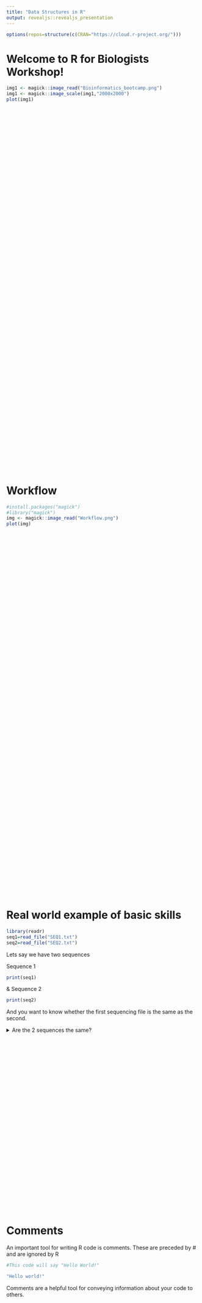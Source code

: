 ```yaml
---
title: "Data Structures in R"
output: revealjs::revealjs_presentation
---
```




```r
options(repos=structure(c(CRAN="https://cloud.r-project.org/")))

```

# Welcome to R for Biologists Workshop!

```r
img1 <- magick::image_read("Bioinformatics_bootcamp.png")
img1 <- magick::image_scale(img1,"2000x2000")
plot(img1)
```

<div style="margin-bottom: 1000px;">
</div>

# Workflow

```r
#install.packages("magick")
#library("magick")
img <- magick::image_read("Workflow.png")
plot(img)
```

<div style="margin-bottom: 1000px;">
</div>

# Real world example of basic skills

 

```r

library(readr)
seq1=read_file("SEQ1.txt")
seq2=read_file("SEQ2.txt")


```

Lets say we have two sequences



Sequence 1

```r
print(seq1)
```


& Sequence 2

```r
print(seq2)
```



And you want to know whether the first sequencing file is the same as the second. 

<div style="margin-bottom:500px;">
<details>
<summary>Are the 2 sequences the same?</summary>


```r

seq1==seq2

```
</div>
</details>



# Comments

An important tool for writing R code is comments. These are preceded by # and are ignored by R 

```r
#This code will say "Hello World!"

"Hello world!"
```

Comments are a helpful tool for conveying information about your code to others.

<div style="margin-bottom:1000px;">
</div>

# 5 basic data structures in R

* Character
* Numeric
* Integer
* Logical
* Complex

## Character

Holds "string" data. For example: 

```r
"Hello World"
```

You can ask R to tell you what type of data you have:

```r
class("Hello World")
```

<div style="margin-bottom:1000px;">
</div>

## Numbers

Numbers can be integers or numerics (i.e., floats) in R. For example: 

```r
1

2.2

3E100

```

The default for R is to make every number a numeric

```r
class(1)
```

Which means that we have hidden decimal points behind the 1 (1.00 for example)

<div style="margin-bottom:1000px;">
</div>


### Specifying an integer
 
But what if we wanted specifically an integer?

```r
1L

class(1L)
```

<div style="margin-bottom:1000px;">
</div>

### Challenge Question 1

Is this a numeric or a character? 


```r
"2"
```

<details>
<summary>What is the class("2")</summary>
```r
class("2")
```

</details>

<div style="margin-bottom:1000px;">
</div>



## Logicals

Logicals are either True of False. For example

```r
TRUE

FALSE

class(TRUE)

class(FALSE)
```

...its time for another challenge question!
<div style="margin-bottom:1000px;">
</div>

### Challenge question 2

R is *case sensitive*. 

With that knowledge, what do you think the below would give us? 

<details>
<summary>What is the class(true)</summary>
```r
class(true)
```
</details>

<div style="margin-bottom:1000px;">
</div>


## Data Structure Classes cont..

So far we have only been using class()

But we can also use a function to see the structure of any R object: 

```r
str(1)

str("Hello World!")

str(TRUE)
```

<div style="margin-bottom:1000px;">
</div>

### Challenge Question 3

R is an object oriented language, and it tends to put everything in some sort of class. 
What would the below tell us? 

```r
str(class)
```

<details>
<summary>What is the str(class)</summary>
```r
str(class)
```
</details>
<div style="margin-bottom:1000px;">
</div>

# Simple Data Structures Methods

## Arithmetic Methods


* Addition

```r
1+1

```


* Subraction

```r
1-1
```


* Multiplication

```r
2*2
```


* Division

```r
10/2
```

<div style="margin-bottom:1000px;">
</div>


## Equivalence Comparisons


Equivalence comparisons are a way to check if any two objects are the same

```r
#Does 1 equal 1?

1==1

#Does "Hello" equal "World?"

"Hello" == "World"

```


We can also invert an equivalancy comparison to check if two objects are *not* equal

```r
#Does 1 not equal 1?

1!=1

```

<div style="margin-bottom: 1000px;">
</div>

## Mathematical Comparisons

For numeric data types, mathematical comparisons can also be made

```r
#Is 1 less than 100?
1<100

#Is 2+2 greater than 2^2

2+2>2^2

```



<div style="margin-bottom: 1000px;">
</div>

### Challenge Question 4

Arithmetic in R follows PEMDAS

```r
4+5*3
```

vs 

```r
(4+5)*3
```


What would we get with the following? 

```r
4+5*3>(4+5)*3
```
<details>
<summary>What would you get with 4+5x3>(4+5)x3</summary>
```r
4+5*3>(4+5)*3

```

<div style="margin-bottom: 1000px;">
</div>


# Variables

Variables hold objects that are assigned to them. 

```r
a <- 1
```

They can be identical to the object assigned to them

```r
a <- 1
b <- a

#does b equal 1?

b==1
```

Variables enable complex operations on data

```r
h <- 2^100
i <- h/3E100
j <- 1E5
k <- j^(-1*i)

#is k greater than 1?

k < 1
```

<div style="margin-bottom: 1000px;">
</div>

# Complex Data Structures

## Vectors

A Vector is an ordered collection of either numerics, characters, or logicals

```r
c(1, 2, 3)
c(TRUE, FALSE, TRUE)
c("hello", "world")
```

<div style="margin-bottom: 1000px;">
</div>

### Challenge Question 5

A vector in R has a limitation: they can only allow one type of class in each vector.

If you add more than one type of class, it will default to a character. 

With that said, what would the following give you? 

```r

class(c("puppies", 2))

```

<details>
<summary>What is the class of (c("puppies", 2))</summary>
```r
class(c("puppies", 2))
```
</details>
<div style="margin-bottom: 1000px;">
</div>

### Challenge Question 6

I can change the following vector in my variable to all numbers

```r
my_num <- as.numeric(c("2", 2))

class(my_num)
```

But what would happen if I tried to do the following? 

```r
as.numeric(c("salt", "2"))

print(as.numeric(c("salt", "2")))

```

<details>
<summary>What is the class of as.numeric(c("salt", "2"))</summary>

```r

print(as.numeric(c("salt", "2")))

class(as.numeric(c("salt", "2")))
```
</details>

<div style="margin-bottom: 1000px;">
</div>

# Vectors Continued

Vectors can also have a vector of names which describe each element

```r
grades <- c(98, 95, 82)
names(grades) <- c("Jimmy", "Alice", "Susan")

grades

```

Elements from a vector can be accessed using the index of the desired data. Lets say I wanted to know what Alice's grade was.

```r
grades[2]
```


But lets say that I didn't know Alice was the second index

```r
grades["Alice"]
```

If you want to add a series of numbers to a vector of integers, you can do the following: 

```r
my_ints <- 1:10
my_ints
```

<div style="margin-bottom: 1000px;">
</div>

# Lists

A list is an ordered collection of any objects. This differs from vectors, because vectors can only be one type of object class

```r
my_list <- list(1, "b", TRUE, c(1,2,3))
my_list
```

Lists can also have names

```r
names(my_list)=c("My #", "My Letter", "My logical", "My_num_Set")

my_list
```

The elements within a list can be accessed by using numeric indexes or by the element name

```r
my_list[[2]]

my_list[["My_num_Set"]]

my_list$My_num_Set

#If I did the following, I would get the whole vector within the list

my_list[2]

```

<div style="margin-bottom: 1000px;">
</div>

#Data Frames

Data frames are similar to excel sheets. They are 2D arrays which can hold numeric, character, and boolean data. They also have column names. 

```r
my_df <- data.frame("students"=c("Jimmy", "Alice", "Susan"), 
                    "Grades"=c(98, 95, 82))


my_df
```

Data frames can be accessed numerically by expressing the row and column of interest. 

```r
#What grade did Susan get? 

my_df[3,2] #row, column

```

They can also be accessed with the $ sign

```r
my_df$Grades

#What grade did Alice get?

my_df$Grades[2]

```


<div style="margin-bottom: 1000px;">
</div>


# End of the workshop

Thank you!

Questions?

<div style="margin-bottom: 500px;">
</div>















